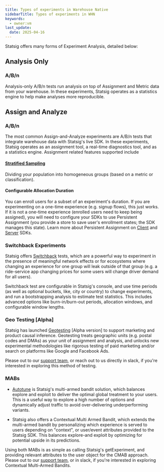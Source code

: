 ```yaml
---
title: Types of experiments in Warehouse Native
sidebarTitle: Types of experiments in WHN
keywords:
  - owner:vm
last_update:
  date: 2025-04-16
---
```


Statsig offers many forms of Experiment Analysis, detailed below:

## Analysis Only

### A/B/n

Analysis-only A/B/n tests run analysis on top of Assignment and Metric data from your warehouse. In these experiments, Statsig operates as a statistics engine to help make analyses more reproducible.

## Assign and Analyze

### A/B/n

The most common Assign-and-Analyze experiments are A/B/n tests that integrate warehouse data with Statsig's live SDK. In these experiments, Statsig operates as an assignment tool, a real-time diagnostics tool, and as a statistics engine. Assignment related features supported include
#### [Stratified Sampling](/experiments-plus/stratified-sampling)
Dividing your population into homogeneous groups (based on a metric or classification).

#### Configurable Allocation Duration
You can enroll users for a subset of an experiment's duration. If you are experimenting on a one-time experience (e.g. signup flows), this just works. If it is not a one-time experience (enrolled users need to keep being assigned), you will need to configure your SDKs to use Persistent Assignment (you provide a store to save user's enrollment states; the SDK manages this state). Learn more about Persistent Assignment on  [Client](/client/concepts/persistent_assignment) and [Server](/server/concepts/persistent_assignment) SDKs.

### Switchback Experiments

Statsig offers [Switchback](/experiments-plus/switchback-tests) tests, which are a powerful way to experiment in the presence of meaningful network effects or for ecosystems where changing an experience for one group will leak outside of that group (e.g. a ride-service app changing prices for some users will change driver demand for all users).

Switchback test are configurable in Statsig's console, and use time periods (as well as optional buckets, like, city or country) to change experiments, and run a bootstrapping analysis to estimate test statistics. This includes advanced options like burn-in/burn-out periods, allocation windows, and configurable window lengths.

### Geo Testing [Alpha]

Statsig has launched [Geotesting](/experiments-plus/geotests) [Alpha version] to support marketing and product causal inference. Geotesting treats geographic units (e.g. postal codes and DMAs) as your unit of assignment and analysis, and unlocks new experimental methodologies like rigorous testing of paid marketing and/or search on platforms like Google and Facebook Ads.

Please out to our [support team](mailto:support@statsig.com), or reach out to us directly in slack, if you're interested in exploring this method of testing.

### MABs

- [Autotune](/statsig-warehouse-native/features/autotune) is Statsig's multi-armed bandit solution, which balances explore and exploit to deliver the optimal global treatment to your users. This is a useful way to explore a high number of options and dynamically adjust traffic to avoid over-delivering underperforming variants.

- Statsig also offers a Contextual Multi Armed Bandit, which extends the multi-armed bandit by personalizing which experience is served to users depending on "context", or user/event attributes provided to the Statsig SDK. This balances explore-and exploit by optimizing for potential upside in its predictions.

Using both MABs is as simple as calling Statsig's getExperiment, and providing relevant attributes to the user object for the CMAB approach. Please out to our [support team](mailto:support@statsig.com), or in slack, if you're interested in exploring Contextual Multi-Armed Bandits.
